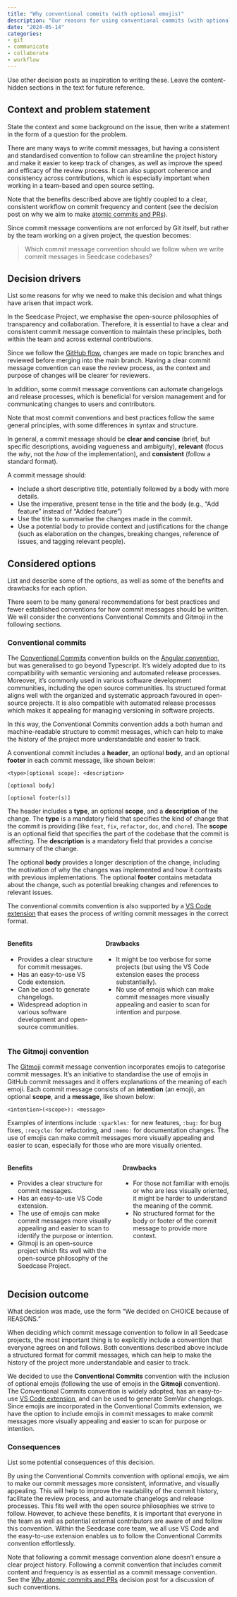 ```yaml
---
title: "Why conventional commits (with optional emojis)"
description: "Our reasons for using conventional commits (with optional emojis following the Gitmoji convention) across Seedcase repositories."
date: "2024-05-14"
categories:
- git
- communicate
- collaborate
- workflow
---
```


::: content-hidden
Use other decision posts as inspiration to writing these. Leave the
content-hidden sections in the text for future reference.
:::

## Context and problem statement

::: content-hidden
State the context and some background on the issue, then write a
statement in the form of a question for the problem.
:::

There are many ways to write commit messages, but having a consistent
and standardised convention to follow can streamline the project history
and make it easier to keep track of changes, as well as improve the
speed and efficacy of the review process. It can also support coherence
and consistency across contributions, which is especially important when
working in a team-based and open source setting.

::: callout-caution
Note that the benefits described above are tightly coupled to a clear,
consistent workflow on commit frequency and content (see the decision
post on why we aim to make [atomic commits and
PRs](/why-atomic-commits-and-prs/index.qmd)).
:::

Since commit message conventions are not enforced by Git itself, but
rather by the team working on a given project, the question becomes:

> Which commit message convention should we follow when we write commit
> messages in Seedcase codebases?

## Decision drivers

::: content-hidden
List some reasons for why we need to make this decision and what things
have arisen that impact work.
:::

In the Seedcase Project, we emphasise the open-source philosophies of
transparency and collaboration. Therefore, it is essential to have a
clear and consistent commit message convention to maintain these
principles, both within the team and across external contributions.

Since we follow the [GitHub flow](/why-github-flow/index.qmd), changes are made
on topic branches and reviewed before merging into the main branch.
Having a clear commit message convention can ease the review process, as
the context and purpose of changes will be clearer for reviewers.

In addition, some commit message conventions can automate changelogs and
release processes, which is beneficial for version management and for
communicating changes to users and contributors.

::: callout-caution
Note that most commit conventions and best practices follow the same
general principles, with some differences in syntax and structure.

In general, a commit message should be **clear and concise** (brief, but
specific descriptions, avoiding vagueness and ambiguity), **relevant**
(focus the *why*, not the *how* of the implementation), and
**consistent** (follow a standard format).

A commit message should:

-   Include a short descriptive title, potentially followed by a body
    with more details.
-   Use the imperative, present tense in the title and the body (e.g.,
    "Add feature" instead of "Added feature")
-   Use the title to summarise the changes made in the commit.
-   Use a potential body to provide context and justifications for the
    change (such as elaboration on the changes, breaking changes,
    reference of issues, and tagging relevant people).
:::

## Considered options

::: content-hidden
List and describe some of the options, as well as some of the benefits
and drawbacks for each option.
:::

There seem to be many general recommendations for best practices and
fewer established conventions for how commit messages should be written.
We will consider the conventions Conventional Commits and Gitmoji in the
following sections.

### Conventional commits

The [Conventional Commits](https://www.conventionalcommits.org/)
convention builds on the [Angular
convention](https://github.com/angular/angular/blob/22b96b9/CONTRIBUTING.md#-commit-message-guidelines),
but was generalised to go beyond Typescript. It's widely adopted due to
its compatibility with semantic versioning and automated release
processes. Moreover, it's commonly used in various software development
communities, including the open source communities. Its structured
format aligns well with the organized and systematic approach favoured
in open-source projects. It is also compatible with automated release
processes which makes it appealing for managing versioning in software
projects.

In this way, the Conventional Commits convention adds a both human and
machine-readable structure to commit messages, which can help to make
the history of the project more understandable and easier to track.

A conventional commit includes a **header**, an optional **body**, and
an optional **footer** in each commit message, like shown below:

```
<type>[optional scope]: <description>

[optional body]

[optional footer(s)]
```

The header includes a **type**, an optional **scope**, and a
**description** of the change. The **type** is a mandatory field that
specifies the kind of change that the commit is providing (like `feat`,
`fix`, `refactor`, `doc`, and `chore`). The **scope** is an optional
field that specifies the part of the codebase that the commit is
affecting. The **description** is a mandatory field that provides a
concise summary of the change.

The optional **body** provides a longer description of the change,
including the motivation of why the changes was implemented and how it
contrasts with previous implementations. The optional **footer**
contains metadata about the change, such as potential breaking changes
and references to relevant issues.

The conventional commits convention is also supported by a [VS Code
extension](https://marketplace.visualstudio.com/items?itemName=vivaxy.vscode-conventional-commits)
that eases the process of writing commit messages in the correct format.

::: columns
::: column
#### Benefits

-   Provides a clear structure for commit messages.
-   Has an easy-to-use VS Code extension.
-   Can be used to generate changelogs.
-   Widespread adoption in various software development and open-source
    communities.
:::

::: column
#### Drawbacks

-   It might be too verbose for some projects (but using the VS Code
    extension eases the process substantially).
-   No use of emojis which can make commit messages more visually
    appealing and easier to scan for intention and purpose.
:::
:::

### The Gitmoji convention

The [Gitmoji](https://gitmoji.dev/) commit message convention
incorporates emojis to categorise commit messages. It's an initiative to
standardise the use of emojis in GitHub commit messages and it offers
explanations of the meaning of each emoji. Each commit message consists
of an **intention** (an emoji), an optional **scope**, and a
**message**, like shown below:

```
<intention>(<scope>): <message>
```

Examples of intentions include `:sparkles:` for new features, `:bug:`
for bug fixes, `:recycle:` for refactoring, and `:memo:` for
documentation changes. The use of emojis can make commit messages more
visually appealing and easier to scan, especially for those who are more
visually oriented.

::: columns
::: column
#### Benefits

-   Provides a clear structure for commit messages.
-   Has an easy-to-use VS Code extension.
-   The use of emojis can make commit messages more visually appealing
    and easier to scan to identify the purpose or intention.
-   Gitmoji is an open-source project which fits well with the
    open-source philosophy of the Seedcase Project.
:::

::: column
#### Drawbacks

-   For those not familiar with emojis or who are less visually
    oriented, it might be harder to understand the meaning of the
    commit.
-   No structured format for the body or footer of the commit message to
    provide more context.
:::
:::

## Decision outcome

::: content-hidden
What decision was made, use the form "We decided on CHOICE because of
REASONS."
:::

When deciding which commit message convention to follow in all Seedcase
projects, the most important thing is to explicitly include a convention
that everyone agrees on and follows. Both conventions described above
include a structured format for commit messages, which can help to make
the history of the project more understandable and easier to track.

We decided to use the **Conventional Commits** convention with the
inclusion of optional emojis (following the use of emojis in the
**Gitmoji** convention). The Conventional Commits convention is widely
adopted, has an easy-to-use [VS Code
extension](https://marketplace.visualstudio.com/items?itemName=vivaxy.vscode-conventional-commits),
and can be used to generate SemVar changelogs. Since emojis are
incorporated in the Conventional Commits extension, we have the option
to include emojis in commit messages to make commit messages more
visually appealing and easier to scan for purpose or intention.

### Consequences

::: content-hidden
List some potential consequences of this decision.
:::

By using the Conventional Commits convention with optional emojis, we
aim to make our commit messages more consistent, informative, and
visually appealing. This will help to improve the readability of the
commit history, facilitate the review process, and automate changelogs
and release processes. This fits well with the open source philosophies
we strive to follow. However, to achieve these benefits, it is important
that everyone in the team as well as potential external contributors are
aware of and follow this convention. Within the Seedcase core team, we
all use VS Code and the easy-to-use extension enables us to follow the
Conventional Commits convention effortlessly.

Note that following a commit message convention alone doesn't ensure a
clear project history. Following a commit convention that includes
commit content and frequency is as essential as a commit message
convention. See the [Why atomic commits and
PRs](/why-atomic-commits-and-prs/index.qmd) decision post for a discussion of
such conventions.
